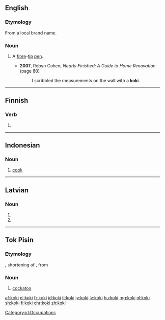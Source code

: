 ==English==

===Etymology===
From a local brand name.

===Noun===
{{en-noun}}

# {{context|South Africa|lang=en}} A [[fibre]]-[[tip]] [[pen]].
#* '''2007''', Robyn Cohen, ''Nearly Finished: A Guide to Home Renovation'' (page 80)
#*: I scribbled the measurements on the wall with a '''koki'''.

----

==Finnish==

===Verb===
{{head|fi}}

# {{fi-form of|type=verb|pr=third-person|pl=singular|mood=indicative|tense=past|kokea}}

----

==Indonesian==
{{wikipedia|lang=id}}

===Noun===
{{id-noun}}

# [[cook]]

[[Category:id:Occupations]]

----

==Latvian==

===Noun===
{{head|lv|noun form|g=m}}

# {{lv-inflection of|koks|nom|p}}
# {{lv-inflection of|koks|voc|p}}

----

==Tok Pisin==

===Etymology===
{{etyl|en|tpi}} {{term|cocky|lang=en}}, shortening of {{term|cockatoo}}, from {{etyl|ms|tpi}} {{term|kakatua|lang=ms}}

===Noun===
{{head|tpi|noun}}

# [[cockatoo]]

[[af:koki]]
[[el:koki]]
[[fr:koki]]
[[id:koki]]
[[it:koki]]
[[jv:koki]]
[[lv:koki]]
[[hu:koki]]
[[mg:koki]]
[[nl:koki]]
[[sh:koki]]
[[fi:koki]]
[[chr:koki]]
[[zh:koki]]